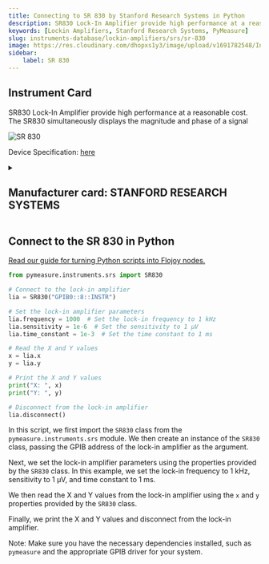 ```yaml
---
title: Connecting to SR 830 by Stanford Research Systems in Python
description: SR830 Lock-In Amplifier provide high performance at a reasonable cost. The SR830 simultaneously displays the magnitude and phase of a signal
keywords: [Lockin Amplifiers, Stanford Research Systems, PyMeasure] 
slug: instruments-database/lockin-amplifiers/srs/sr-830 
image: https://res.cloudinary.com/dhopxs1y3/image/upload/v1691782548/Instruments/Lockin%20Amplifiers/SR-830/SR-830.jpg
sidebar:
    label: SR 830 
---
```



## Instrument Card

SR830 Lock-In Amplifier provide high performance at a reasonable cost. The SR830 simultaneously displays the magnitude and phase of a signal

![SR 830](https://res.cloudinary.com/dhopxs1y3/image/upload/v1691782548/Instruments/Lockin%20Amplifiers/SR-830/SR-830.jpg)

Device Specification: [here](https://www.thinksrs.com/downloads/pdfs/catalog/SR810830c.pdf)

<details style={{ marginTop: "15px"}}>
<summary><h2 style={{display:'inline'}}>Manufacturer card: STANFORD RESEARCH SYSTEMS</h2></summary>

![STANFORD RESEARCH SYSTEMS](https://res.cloudinary.com/dhopxs1y3/image/upload/v1692806206/Instruments/Vendor%20Logos/Stanford_Research.png)

Stanford Research Systems is a maker of general test and measurement instruments. The company was founded in 1980, is privately held, and is not affiliated with Stanford University. Stanford Research Systems manufactures all of their products at their Sunnyvale, California facility.

- Headquarters: Sunnyvale, California
- Yearly Revenue (millions, USD): 24.9
- Vendor Website: [here](https://www.thinksrs.com/index.html)

</details>


<FeaturedInstrumentVideo category="LOCKIN_AMPLIFIERS" />

## Connect to the SR 830 in Python

[Read our guide for turning Python scripts into Flojoy nodes.](https://docs.flojoy.ai/contribution/blocks/custom-flojoy-block/)



<Tabs>
<TabItem value="Flojoy" label="Flojoy" className="flojoy-instrument-tabs">

<SectionsCard category="LOCKIN_AMPLIFIERS" manufacturer="Stanford Research Systems"></SectionsCard>

</TabItem>
<TabItem value="PyMeasure" label="PyMeasure">


```python
from pymeasure.instruments.srs import SR830

# Connect to the lock-in amplifier
lia = SR830("GPIB0::8::INSTR")

# Set the lock-in amplifier parameters
lia.frequency = 1000  # Set the lock-in frequency to 1 kHz
lia.sensitivity = 1e-6  # Set the sensitivity to 1 µV
lia.time_constant = 1e-3  # Set the time constant to 1 ms

# Read the X and Y values
x = lia.x
y = lia.y

# Print the X and Y values
print("X: ", x)
print("Y: ", y)

# Disconnect from the lock-in amplifier
lia.disconnect()
```

In this script, we first import the `SR830` class from the `pymeasure.instruments.srs` module. We then create an instance of the `SR830` class, passing the GPIB address of the lock-in amplifier as the argument.

Next, we set the lock-in amplifier parameters using the properties provided by the `SR830` class. In this example, we set the lock-in frequency to 1 kHz, sensitivity to 1 µV, and time constant to 1 ms.

We then read the X and Y values from the lock-in amplifier using the `x` and `y` properties provided by the `SR830` class.

Finally, we print the X and Y values and disconnect from the lock-in amplifier.

Note: Make sure you have the necessary dependencies installed, such as `pymeasure` and the appropriate GPIB driver for your system.

</TabItem>
</Tabs>